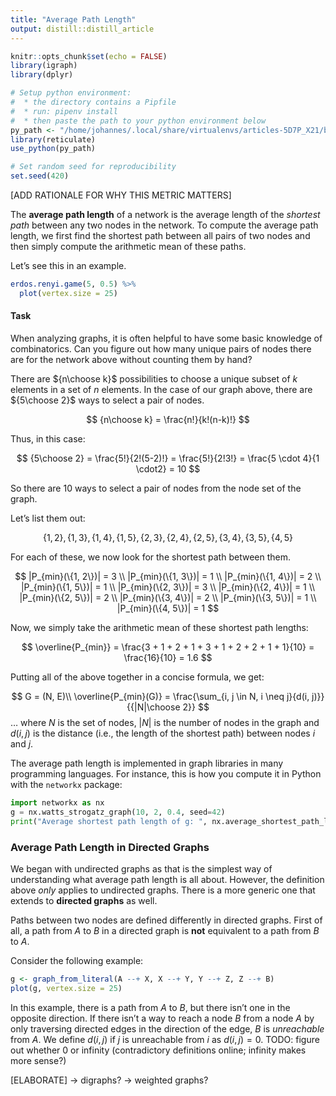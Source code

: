 ```yaml
---
title: "Average Path Length"
output: distill::distill_article
---
```


```r
knitr::opts_chunk$set(echo = FALSE)
library(igraph)
library(dplyr)

# Setup python environment:
#  * the directory contains a Pipfile
#  * run: pipenv install
#  * then paste the path to your python environment below
py_path <- "/home/johannes/.local/share/virtualenvs/articles-5D7P_X21/bin/python"
library(reticulate)
use_python(py_path)

# Set random seed for reproducibility
set.seed(420)
```

[ADD RATIONALE FOR WHY THIS METRIC MATTERS]

The **average path length** of a network is the average length of the *shortest path* between any two nodes in the network.
To compute the average path length, we first find the shortest path between all pairs of two nodes and then simply compute the arithmetic mean of these paths.

Let's see this in an example.

```r
erdos.renyi.game(5, 0.5) %>% 
  plot(vertex.size = 25)
```


#### Task

When analyzing graphs, it is often helpful to have some basic knowledge of combinatorics.
Can you figure out how many unique pairs of nodes there are for the network above without counting them by hand?


There are ${n\choose k}$ possibilities to choose a unique subset of $k$ elements in a set of $n$ elements.
In the case of our graph above, there are ${5\choose 2}$ ways to select a pair of nodes.

$$
{n\choose k} = \frac{n!}{k!(n-k)!}
$$

Thus, in this case:

$$
{5\choose 2} = \frac{5!}{2!(5-2)!} = \frac{5!}{2!3!} = \frac{5 \cdot 4}{1 \cdot2} = 10
$$

So there are $10$ ways to select a pair of nodes from the node set of the graph.

Let's list them out:

$$
\{1, 2\}, \{1, 3\}, \{1, 4\}, \{1, 5\}, \{2, 3\}, \{2, 4\}, \{2, 5\}, \{3, 4\}, \{3, 5\}, \{4, 5\}
$$

For each of these, we now look for the shortest path between them.

$$
|P_{min}(\{1, 2\})| = 3 \\
|P_{min}(\{1, 3\})| = 1 \\
|P_{min}(\{1, 4\})| = 2 \\
|P_{min}(\{1, 5\})| = 1 \\
|P_{min}(\{2, 3\})| = 3 \\
|P_{min}(\{2, 4\})| = 1 \\
|P_{min}(\{2, 5\})| = 2 \\
|P_{min}(\{3, 4\})| = 2 \\
|P_{min}(\{3, 5\})| = 1 \\
|P_{min}(\{4, 5\})| = 1
$$

Now, we simply take the arithmetic mean of these shortest path lengths:

$$
\overline{P_{min}} = \frac{3 + 1 + 2 + 1 + 3 + 1 + 2 + 2 + 1 + 1}{10} = \frac{16}{10} = 1.6
$$

Putting all of the above together in a concise formula, we get:

$$
G = (N, E)\\
\overline{P_{min}(G)} = \frac{\sum_{i, j \in N, i \neq j}{d(i, j)}}{{|N|\choose 2}}
$$
... where $N$ is the set of nodes, $|N|$ is the number of nodes in the graph and $d(i, j)$ is the distance (i.e., the length of the shortest path) between nodes $i$ and $j$.

The average path length is implemented in graph libraries in many programming languages.
For instance, this is how you compute it in Python with the `networkx` package:

```python
import networkx as nx
g = nx.watts_strogatz_graph(10, 2, 0.4, seed=42)
print("Average shortest path length of g: ", nx.average_shortest_path_length(g))
```



### Average Path Length in Directed Graphs

We began with undirected graphs as that is the simplest way of understanding what average path length is all about.
However, the definition above *only* applies to undirected graphs.
There is a more generic one that extends to **directed graphs** as well.

Paths between two nodes are defined differently in directed graphs.
First of all, a path from $A$ to $B$ in a directed graph is **not** equivalent to a path from $B$ to $A$.

Consider the following example:

```r
g <- graph_from_literal(A --+ X, X --+ Y, Y --+ Z, Z --+ B)
plot(g, vertex.size = 25)
```

In this example, there is a path from $A$ to $B$, but there isn't one in the opposite direction.
If there isn't a way to reach a node $B$ from a node $A$ by only traversing directed edges in the direction of the edge, $B$ is *unreachable* from $A$.
We define $d(i, j)$ if $j$ is unreachable from $i$ as $d(i, j) = 0$.
TODO: figure out whether 0 or infinity (contradictory definitions online; infinity makes more sense?)





[ELABORATE]
-> digraphs?
-> weighted graphs?























